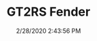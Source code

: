 ---
width: 1333
height: 2000
title: GT2RS Fender
description: The fender vents on a silver GT2RS at South Bay Porsche.
date: 2/28/2020 2:43:56 PM
cameraMake: Sony
cameraModel: ILCE-7M3
lens: ZEISS Batis 2/40 CF
settingsfStop: f/2
settingsISO: ISO 100
settingsShutter: 1/125
settingsFocalLength: 40 mm
---